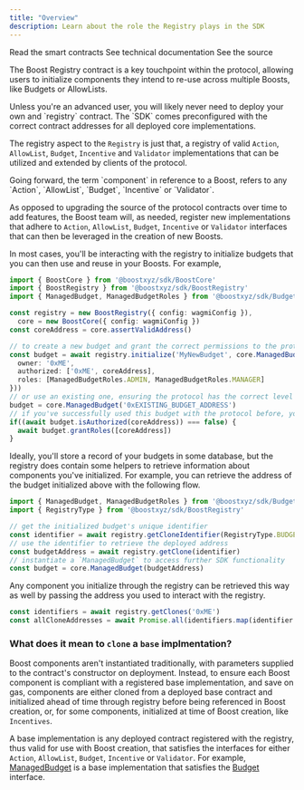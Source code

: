 ```yaml
---
title: "Overview"
description: Learn about the role the Registry plays in the SDK
---
```



<SDKDisclaimer />

<CardGroup cols={3}>
  <Card title="Smart Contract" icon="file-contract" href="https://github.com/boostxyz/boost-protocol/blob/main/packages/evm/contracts/BoostRegistry.sol">
    Read the smart contracts
  </Card>
  <Card title="Typedoc" icon="file-lines" href="https://sdk.boost.xyz/classes/BoostRegistry.html">See technical documentation</Card>
  <Card title="SDK Implementation" icon="file-code" href="https://github.com/boostxyz/boost-protocol/blob/main/packages/sdk/src/BoostRegistry.ts">
    See the source
  </Card>
</CardGroup>

[//]: # (TODO: link these somewhere)
The Boost Registry contract is a key touchpoint within the protocol, allowing users to initialize components they intend to re-use across multiple Boosts, like Budgets or AllowLists.

<Tip>
Unless you're an advanced user, you will likely never need to deploy your own and `registry` contract. The `SDK` comes preconfigured with the correct contract addresses for all deployed core implementations.
</Tip>

The registry aspect to the `Registry` is just that, a registry of valid `Action`, `AllowList`,
`Budget`, `Incentive` and `Validator` implementations that can be utilized and
extended by clients of the protocol.

<Tip>
  Going forward, the term `component` in reference to a Boost, refers to any `Action`, `AllowList`, `Budget`, `Incentive` or `Validator`.
</Tip>

As opposed to upgrading the source of the protocol contracts over time to add features, the Boost team will, as needed, register new implementations that adhere to `Action`, `AllowList`, `Budget`, `Incentive` or `Validator` interfaces that can then be leveraged in the creation of new Boosts.

In most cases, you'll be interacting with the registry to initialize budgets that you can then use and reuse in your Boosts. For example,

```ts
import { BoostCore } from '@boostxyz/sdk/BoostCore'
import { BoostRegistry } from '@boostxyz/sdk/BoostRegistry'
import { ManagedBudget, ManagedBudgetRoles } from '@boostxyz/sdk/Budgets/ManagedBudget'

const registry = new BoostRegistry({ config: wagmiConfig }),
  core = new BoostCore({ config: wagmiConfig })
const coreAddress = core.assertValidAddress()

// to create a new budget and grant the correct permissions to the protocol
const budget = await registry.initialize('MyNewBudget', core.ManagedBudget({
  owner: '0xME',
  authorized: ['0xME', coreAddress],
  roles: [ManagedBudgetRoles.ADMIN, ManagedBudgetRoles.MANAGER]
}))
// or use an existing one, ensuring the protocol has the correct level of access
budget = core.ManagedBudget('0xEXISTING_BUDGET_ADDRESS')
// if you've successfully used this budget with the protocol before, you won't need to do this
if((await budget.isAuthorized(coreAddress)) === false) {
  await budget.grantRoles([coreAddress])
}
```

Ideally, you'll store a record of your budgets in some database, but the registry does contain some helpers to retrieve information about components you've initialized. For example, you can retrieve the address of the budget initialized above with the following flow.

```ts
import { ManagedBudget, ManagedBudgetRoles } from '@boostxyz/sdk/Budgets/ManagedBudget'
import { RegistryType } from '@boostxyz/sdk/BoostRegistry'

// get the initialized budget's unique identifier
const identifier = await registry.getCloneIdentifier(RegistryType.BUDGET, ManagedBudget.BASE, '0xME', "MyNewBudget")
// use the identifier to retrieve the deployed address
const budgetAddress = await registry.getClone(identifier)
// instantiate a `ManagedBudget` to access further SDK functionality
const budget = core.ManagedBudget(budgetAddress)
```

Any component you initialize through the registry can be retrieved this way as well by passing the address you used to interact with the registry.

```ts
const identifiers = await registry.getClones('0xME')
const allCloneAddresses = await Promise.all(identifiers.map(identifier => registry.getClone(identifier)))
```

### What does it mean to `clone` a `base` implmentation?

Boost components aren't instantiated traditionally, with parameters supplied to the contract's constructor on deployment. Instead, to ensure each Boost component is compliant with a registered base implementation, and save on gas, components are either cloned from a deployed base contract and initialized ahead of time through registry before being referenced in Boost creation, or, for some components, initialized at time of Boost creation, like `Incentives`.

A base implementation is any deployed contract registered with the registry, thus valid for use with Boost creation, that satisfies the interfaces for either `Action`, `AllowList`, `Budget`, `Incentive` or `Validator`. For example, [ManagedBudget](https://github.com/boostxyz/boost-protocol/blob/main/packages/evm/contracts/budgets/ManagedBudget.sol) is a base implementation that satisfies the [Budget](https://github.com/boostxyz/boost-protocol/blob/main/packages/evm/contracts/budgets/ABudget.sol) interface.
